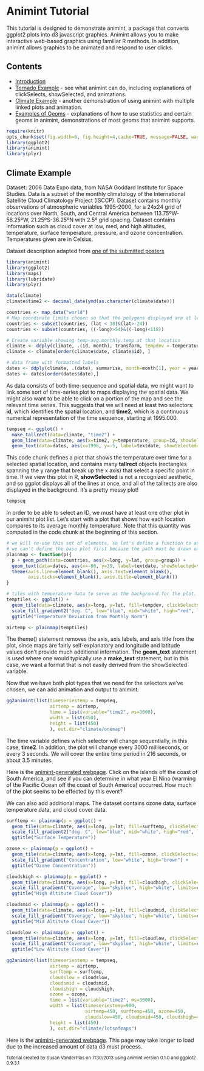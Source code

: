 Animint Tutorial
========================================================

This tutorial is designed to demonstrate animint, a package that converts ggplot2 plots into d3 javascript graphics. Animint allows you to make interactive web-based graphics using familiar R methods. In addition, animint allows graphics to be animated and respond to user clicks.

Contents
---------------------------------------------------------
* [Introduction](#intro)
* [Tornado Example](tornadoes.html#tornadoes) - see what animint can do, including explanations of clickSelects, showSelected, and animations. 
* [Climate Example](climate.html) - another demonstration of using animint with multiple linked plots and animation.
* [Examples of Geoms](geoms.html) - explanations of how to use statistics and certain geoms in animint, demonstrations of most geoms that animint supports. 

```r
require(knitr)
opts_chunk$set(fig.width=6, fig.height=4,cache=TRUE, message=FALSE, warning=FALSE, tidy=FALSE)
library(ggplot2)
library(animint)
library(plyr)
```

Climate Example
------------------------------------------------------------
Dataset: 2006 Data Expo data, from NASA Goddard Institute for Space Studies. 
Data is a subset of the monthly climatology of the International Satellite Cloud Climatology Project (ISCCP). 
Dataset contains monthly observations of atmospheric variables 1995-2000, for a 24x24 grid of locations over North, South, and Central America between 113.75ºW-56.25ºW, 21.25ºS-36.25ºN with 2.5º grid
spacing. Dataset contains information such as cloud cover at low, med, and high altitudes, temperature, surface temperature, pressure, and ozone concentration. Temperatures given are in Celsius.

Dataset description adapted from [one of the submitted posters](http://had.co.nz/dataexpo/isu-dataexpo.pdf)

```r
library(animint)
library(ggplot2)
library(maps)
library(lubridate)
library(plyr)

data(climate)
climate$time2 <- decimal_date(ymd(as.character(climate$date)))

countries <- map_data("world")
# Map coordinate limits chosen so that the polygons displayed are at least reasonably complete. 
countries <- subset(countries, (lat < 38)&(lat>-24))
countries <- subset(countries, ((-long)>54)&((-long)<118))

# Create variable showing temp-avg.monthly.temp at that location
climate <- ddply(climate, .(id, month), transform, tempdev = temperature - mean(temperature), surfdev = surftemp - mean(surftemp))
climate <- climate[order(climate$date, climate$id), ]

# data frame with formatted labels
dates <- ddply(climate, .(date), summarise, month=month[1], year = year[1], time2 = time2[1], textdate = paste(month.name[month], year))
dates <- dates[order(dates$date),]
```

As data consists of both time-sequence and spatial data, we might want to link some sort of time-series plot to maps displaying the spatial data. We might also want to be able to click on a portion of the map and see the relevant time series. This suggests that we will need at least two selectors: **id**, which identifies the spatial location, and **time2**, which is a continuous numerical representation of the time sequence, starting at 1995.000. 

```r

tempseq <- ggplot() + 
  make_tallrect(data=climate, "time2") + 
  geom_line(data=climate, aes(x=time2, y=temperature, group=id, showSelected=id)) +
  geom_text(data=dates, aes(x=1998, y=-5, label=textdate, showSelected=time2))

```
This code chunk defines a plot that shows the temperature over time for a selected spatial location, and contains many **tallrect** objects (rectangles spanning the y range that break up the x axis) that select a specific point in time. If we view this plot in R, **showSelected** is not a recognized aesthetic, and so ggplot displays all of the lines at once, and all of the tallrects are also displayed in the background. It's a pretty messy plot!

```r
tempseq
```
In order to be able to select an ID, we must have at least one other plot in our animint plot list. Let's start with a plot that shows how each location compares to its average monthly temperature. Note that this quantity was computed in the code chunk at the beginning of this section. 

```r
# we will re-use this set of elements, so let's define a function to add them to a plot p with tiles.
# we can't define the base plot first because the path must be drawn on top of the tiles.
plainmap <- function(p){
  p + geom_path(data=countries, aes(x=long, y=lat, group=group)) + 
  geom_text(data=dates, aes(x=-86, y=39, label=textdate, showSelected=time2))+ 
  theme(axis.line=element_blank(), axis.text=element_blank(), 
        axis.ticks=element_blank(), axis.title=element_blank())
}

# tiles with temperature data to serve as the background for the plot.
temptiles <- ggplot() + 
  geom_tile(data=climate, aes(x=long, y=lat, fill=tempdev, clickSelects=id, showSelected=time2))+ 
  scale_fill_gradient2("deg. C", low="blue", mid="white", high="red", limits=c(-20, 20), midpoint=0) + 
  ggtitle("Temperature Deviation from Monthly Norm")

airtemp <- plainmap(temptiles)
```
The theme() statement removes the axis, axis labels, and axis title from the plot, since maps are fairly self-explanatory and longitude and latitude values don't provide much additional information. The **geom_text** statement is used where one would typically use a **make_text** statement, but in this case, we want a format that is not easily derived from the showSelected variable. 

Now that we have both plot types that we need for the selectors we've chosen, we can add animation and output to animint:

```r
gg2animint(list(timeseriestemp = tempseq, 
                airtemp = airtemp,
                time = list(variable="time2", ms=3000),
                width = list(450),
                height = list(450)
                ), out.dir="climate/onemap")
```
The time variable defines which selector will change sequentially, in this case, **time2**. In addition, the plot will change every 3000 milliseconds, or every 3 seconds. We will cover the entire time period in 216 seconds, or about 3.5 minutes. 

Here is the [animint-generated webpage](climate/onemap/index.html). Click on the islands off the coast of South America, and see if you can determine in what year El Nino (warming of the Pacific Ocean off the coast of South America) occurred. How much of the plot seems to be effected by this event?

We can also add additional maps. The dataset contains ozone data, surface temperature data, and cloud cover data. 

```r
surftemp <- plainmap(p = ggplot() + 
  geom_tile(data=climate, aes(x=long, y=lat, fill=surftemp, clickSelects=id, showSelected=time2))+ 
  scale_fill_gradient2("deg. C", low="blue", mid="white", high="red", limits=c(-10, 45), midpoint=0) + 
  ggtitle("Surface Temperature"))

ozone <- plainmap(p = ggplot() + 
  geom_tile(data=climate, aes(x=long, y=lat, fill=ozone, clickSelects=id, showSelected=time2))+ 
  scale_fill_gradient("Concentration", low="white", high="brown") + 
  ggtitle("Ozone Concentration"))

cloudshigh <- plainmap(p = ggplot() + 
  geom_tile(data=climate, aes(x=long, y=lat, fill=cloudhigh, clickSelects=id, showSelected=time2))+ 
  scale_fill_gradient("Coverage", low="skyblue", high="white", limits=c(0, 75)) + 
  ggtitle("High Altitute Cloud Cover"))

cloudsmid <- plainmap(p = ggplot() + 
  geom_tile(data=climate, aes(x=long, y=lat, fill=cloudmid, clickSelects=id, showSelected=time2), colour="grey")+ 
  scale_fill_gradient("Coverage", low="skyblue", high="white", limits=c(0, 75)) + 
  ggtitle("Mid Altitute Cloud Cover"))

cloudslow <- plainmap(p = ggplot() + 
  geom_tile(data=climate, aes(x=long, y=lat, fill=cloudlow, clickSelects=id, showSelected=time2), colour="grey")+ 
  scale_fill_gradient("Coverage", low="skyblue", high="white", limits=c(0, 75)) + 
  ggtitle("Low Altitute Cloud Cover"))

gg2animint(list(timeseriestemp = tempseq,
                airtemp = airtemp,
                surftemp = surftemp,
                cloudslow = cloudslow, 
                cloudsmid = cloudsmid, 
                cloudshigh = cloudshigh, 
                ozone = ozone,
                time = list(variable="time2", ms=3000),
                width = list(timeseriestemp=900, 
                             airtemp=450, surftemp=450, ozone=450, 
                             cloudslow=450, cloudsmid=450, cloudshigh=450),
                height = list(450)
                ), out.dir="climate/lotsofmaps")
```
Here is the [animint-generated webpage](climate/onemap/index.html). This page may take longer to load due to the increased amount of data d3 must process.



<sub>Tutorial created by Susan VanderPlas on 7/30/2013 using animint version 0.1.0 and ggplot2 0.9.3.1</sub>